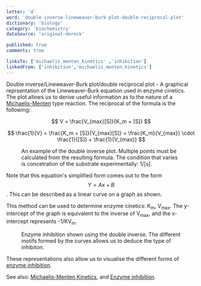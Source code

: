 ```yaml
---
letter: 'd'
word: 'double-inverse-lineweaver-burk-plot-double-reciprocal-plot'
dictionary: 'biology'
category: 'biochemistry'
dataSource: 'original-dereck'

published: true
comments: true

linksTo: ['michaelis_menten_kinetics' ,'inhibition']
linkedFrom: ['inhibition','michaelis_menten_kinetics']
---
```


<a id="double_inverse_lineweaver_burk_plot_double_reciprocal_plot">Double inverse/Lineweaver-Burk plot/double reciprocal plot</a> - A graphical reprsentation of the Lineweaver-Burk equation used in enzyme cinetics. The plot allows us to derive useful information as to the nature of a [Michaelis-Menten](#michaelis_menten_kinetics) type reaction. The reciprocal of the formula is the following:

$$
    V = \frac{V_{max}[S]}{K_m + [S]}
$$

$$
    \frac{1}{V} = \frac{K_m + [S]}{V_{max}[S]} = \frac{K_m}{V_{max}} \cdot \frac{1}{[S]} + \frac{1}{V_{max}}
$$

<Figure src="/dictionaries/biology/double_inverse-1.svg">
    An example of the double inverse plot. Multiple points must be calculated from the resulting formula. The condition that varies is concetration of the substrate experimentally: 1/[s].
</Figure>

Note that this equation's simplified form comes out to the form $$ Y = Ax + B $$. This can be described as a linear curve on a graph as shown.

This method can be used to determine enzyme cinetics: K<sub>m</sub>, V<sub>max</sub>. The y-intercept of the graph is equivalent to the inverse of V<sub>max</sub>, and the x-intercept represents -1/KV<sub>m</sub>.

<Figure src="/dictionaries/biology/double_inverse-2.gif">
    Enzyme inhibition shown using the double inverse. The different motifs formed by the curves allows us to deduce the type of inhibiton.
</Figure>

These representations also allow us to visualise the different forms of [enzyme inhibition](#inhibition).

See also: [Michaelis-Menten Kinetics](#michaelis_menten_kinetics), and [Enzyme inhibition](#inhibition).